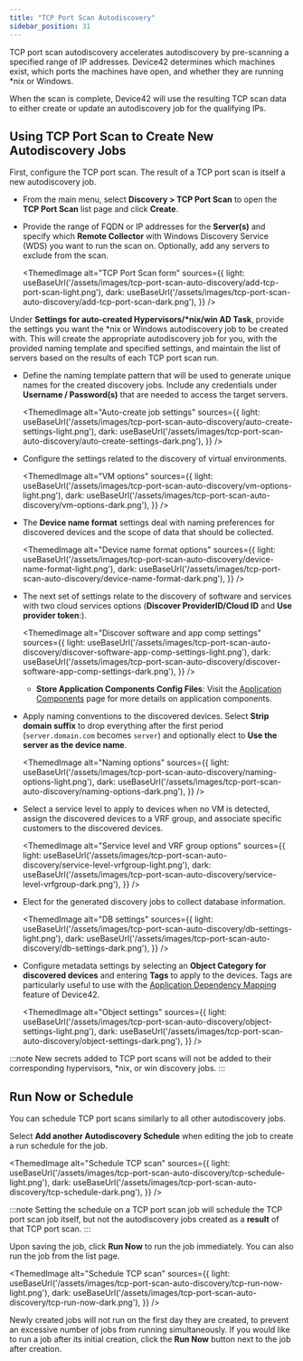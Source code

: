 ```yaml
---
title: "TCP Port Scan Autodiscovery"
sidebar_position: 31
---
```



TCP port scan autodiscovery accelerates autodiscovery by pre-scanning a specified range of IP addresses. Device42 determines which machines exist, which ports the machines have open, and whether they are running \*nix or Windows. 

When the scan is complete, Device42 will use the resulting TCP scan data to either create or update an autodiscovery job for the qualifying IPs.

## Using TCP Port Scan to Create New Autodiscovery Jobs

First, configure the TCP port scan. The result of a TCP port scan is itself a new autodiscovery job.

- From the main menu, select **Discovery > TCP Port Scan** to open the **TCP Port Scan** list page and click **Create**.

- Provide the range of FQDN or IP addresses for the **Server(s)** and specify which **Remote Collector** with Windows Discovery Service (WDS) you want to run the scan on. Optionally, add any servers to exclude from the scan.

    <ThemedImage
    alt="TCP Port Scan form"
    sources={{
        light: useBaseUrl('/assets/images/tcp-port-scan-auto-discovery/add-tcp-port-scan-light.png'),
        dark: useBaseUrl('/assets/images/tcp-port-scan-auto-discovery/add-tcp-port-scan-dark.png'),
    }}
    />

Under **Settings for auto-created Hypervisors/\*nix/win AD Task**, provide the settings you want the \*nix or Windows autodiscovery job to be created with. This will create the appropriate autodiscovery job for you, with the provided naming template and specified settings, and maintain the list of servers based on the results of each TCP port scan run.

- Define the naming template pattern that will be used to generate unique names for the created discovery jobs. Include any credentials under **Username / Password(s)** that are needed to access the target servers.

    <ThemedImage
    alt="Auto-create job settings"
    sources={{
        light: useBaseUrl('/assets/images/tcp-port-scan-auto-discovery/auto-create-settings-light.png'),
        dark: useBaseUrl('/assets/images/tcp-port-scan-auto-discovery/auto-create-settings-dark.png'),
    }}
    />

- Configure the settings related to the discovery of virtual environments.  

    <ThemedImage
    alt="VM options"
    sources={{
        light: useBaseUrl('/assets/images/tcp-port-scan-auto-discovery/vm-options-light.png'),
        dark: useBaseUrl('/assets/images/tcp-port-scan-auto-discovery/vm-options-dark.png'),
    }}
    />

- The **Device name format** settings deal with naming preferences for discovered devices and the scope of data that should be collected. 

  <ThemedImage
  alt="Device name format options"
  sources={{
      light: useBaseUrl('/assets/images/tcp-port-scan-auto-discovery/device-name-format-light.png'),
      dark: useBaseUrl('/assets/images/tcp-port-scan-auto-discovery/device-name-format-dark.png'),
  }}
  />

- The next set of settings relate to the discovery of software and services with two cloud services options (**Discover ProviderID/Cloud ID** and **Use provider token**:).

  <ThemedImage
  alt="Discover software and app comp settings"
  sources={{
      light: useBaseUrl('/assets/images/tcp-port-scan-auto-discovery/discover-software-app-comp-settings-light.png'),
      dark: useBaseUrl('/assets/images/tcp-port-scan-auto-discovery/discover-software-app-comp-settings-dark.png'),
  }}
  />

  - **Store Application Components Config Files**: Visit the [Application Components](/docs/auto-discovery/application-components) page for more details on application components.

- Apply naming conventions to the discovered devices. Select **Strip domain suffix** to drop everything after the first period (`server.domain.com` becomes `server`) and optionally elect to **Use the server as the device name**.

  <ThemedImage
  alt="Naming options"
  sources={{
      light: useBaseUrl('/assets/images/tcp-port-scan-auto-discovery/naming-options-light.png'),
      dark: useBaseUrl('/assets/images/tcp-port-scan-auto-discovery/naming-options-dark.png'),
  }}
  />

-  Select a service level to apply to devices when no VM is detected, assign the discovered devices to a VRF group, and associate specific customers to the discovered devices. 

    <ThemedImage
    alt="Service level and VRF group options"
    sources={{
        light: useBaseUrl('/assets/images/tcp-port-scan-auto-discovery/service-level-vrfgroup-light.png'),
        dark: useBaseUrl('/assets/images/tcp-port-scan-auto-discovery/service-level-vrfgroup-dark.png'),
    }}
    />
    
- Elect for the generated discovery jobs to collect database information.

    <ThemedImage
    alt="DB settings"
    sources={{
      light: useBaseUrl('/assets/images/tcp-port-scan-auto-discovery/db-settings-light.png'),
      dark: useBaseUrl('/assets/images/tcp-port-scan-auto-discovery/db-settings-dark.png'),
    }}
    />

- Configure metadata settings by selecting an **Object Category for discovered devices** and entering **Tags** to apply to the devices. Tags are particularly useful to use with the [Application Dependency Mapping](/apps/enterprise-application-dependency-mapping/) feature of Device42.

    <ThemedImage
    alt="Object settings"
    sources={{
      light: useBaseUrl('/assets/images/tcp-port-scan-auto-discovery/object-settings-light.png'),
      dark: useBaseUrl('/assets/images/tcp-port-scan-auto-discovery/object-settings-dark.png'),
    }}
    />

:::note
New secrets added to TCP port scans will not be added to their corresponding hypervisors, \*nix, or win discovery jobs.
:::

## Run Now or Schedule

You can schedule TCP port scans similarly to all other autodiscovery jobs.

Select **Add another Autodiscovery Schedule** when editing the job to create a run schedule for the job.

<ThemedImage
    alt="Schedule TCP scan"
    sources={{
    light: useBaseUrl('/assets/images/tcp-port-scan-auto-discovery/tcp-schedule-light.png'),
    dark: useBaseUrl('/assets/images/tcp-port-scan-auto-discovery/tcp-schedule-dark.png'),
    }}
/>

:::note
Setting the schedule on a TCP port scan job will schedule the TCP port scan job itself, but not the autodiscovery jobs created as a **result** of that TCP port scan.
:::

Upon saving the job, click **Run Now** to run the job immediately. You can also run the job from the list page.

<ThemedImage
    alt="Schedule TCP scan"
    sources={{
    light: useBaseUrl('/assets/images/tcp-port-scan-auto-discovery/tcp-run-now-light.png'),
    dark: useBaseUrl('/assets/images/tcp-port-scan-auto-discovery/tcp-run-now-dark.png'),
    }}
/>

Newly created jobs will not run on the first day they are created, to prevent an excessive number of jobs from running simultaneously. If you would like to run a job after its initial creation, click the **Run Now** button next to the job after creation.
